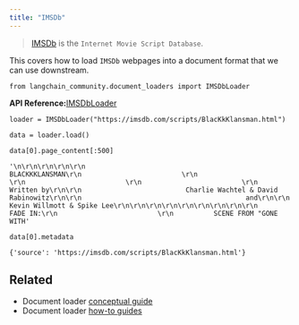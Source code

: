 ```yaml
---
title: "IMSDb"
---
```


> [IMSDb](https://imsdb.com/) is the `Internet Movie Script Database`.

This covers how to load `IMSDb` webpages into a document format that we can use downstream.

```
from langchain_community.document_loaders import IMSDbLoader
```

**API Reference:**[IMSDbLoader](https://python.langchain.com/api_reference/community/document_loaders/langchain_community.document_loaders.imsdb.IMSDbLoader.html)

```
loader = IMSDbLoader("https://imsdb.com/scripts/BlacKkKlansman.html")
```

```
data = loader.load()
```

```
data[0].page_content[:500]
```

```
'\n\r\n\r\n\r\n\r\n                                    BLACKKKLANSMAN\r\n                         \r\n                         \r\n                         \r\n                         \r\n                                      Written by\r\n\r\n                          Charlie Wachtel & David Rabinowitz\r\n\r\n                                         and\r\n\r\n                              Kevin Willmott & Spike Lee\r\n\r\n\r\n\r\n\r\n\r\n\r\n\r\n\r\n                         FADE IN:\r\n                         \r\n          SCENE FROM "GONE WITH'
```

```
data[0].metadata
```

```
{'source': 'https://imsdb.com/scripts/BlacKkKlansman.html'}
```

## Related

* Document loader [conceptual guide](/oss/concepts/document_loaders)
* Document loader [how-to guides](/oss/how_to/#document-loaders)

